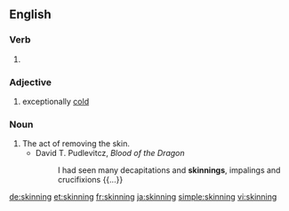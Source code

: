 ==English==

===Verb===
{{head|en|present participle}}

# {{present participle of|skin|lang=en}}

===Adjective===
{{head|en}}

# {{label|en|Ireland|colloquial|regarding the|_|weather}} exceptionally [[cold]]
{{rfquote}}

===Noun===
{{en-noun}}

# The act of removing the skin.
#* David T. Pudlevitcz, ''Blood of the Dragon''
#*: I had seen many decapitations and '''skinnings''', impalings and crucifixions {{...}}

[[de:skinning]]
[[et:skinning]]
[[fr:skinning]]
[[ja:skinning]]
[[simple:skinning]]
[[vi:skinning]]